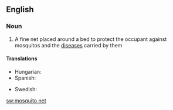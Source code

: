 ==English==

===Noun===
{{wikipedia}}
{{en-noun|sg=[[mosquito]] [[net]]}}

# A fine net placed around a bed to protect the occupant against mosquitos and the [[disease]]s carried by them

====Translations====
{{trans-top|fine net used to protect against mosquitos}}
*Hungarian: {{t+|hu|szúnyogháló}}
*Spanish: {{t-|es|mosquitero|m}}
{{trans-mid}}
*Swedish: {{t-|sv|myggnät|n}}
{{trans-bottom}}

[[sw:mosquito net]]